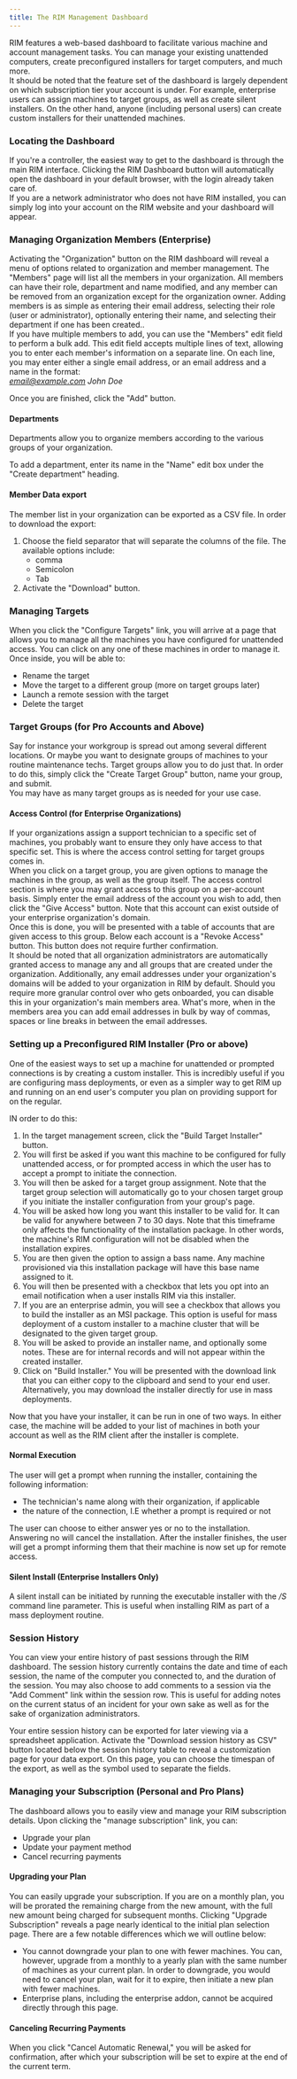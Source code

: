```yaml
---
title: The RIM Management Dashboard
---
```



RIM features a  web-based dashboard to facilitate various machine and account management tasks. You can manage your existing unattended computers, create preconfigured installers for target computers, and much more.  
It should be noted that the feature set of the dashboard is largely dependent on which subscription tier your account is under. For example, enterprise users can assign machines to target groups, as well as create silent installers. On the other hand, anyone (including personal users) can create custom installers for their unattended machines.

### Locating the Dashboard

If you're a controller, the easiest way to get to the dashboard is through the main RIM interface. Clicking the RIM Dashboard button will automatically open the dashboard in your default browser, with the login already taken care of.  
If you are a network administrator who does not have RIM installed, you can simply log into your account on the RIM website and your dashboard will appear.

### Managing Organization Members (Enterprise)

Activating the "Organization" button on the RIM dashboard will reveal a menu of options related to organization and member management. The "Members" page will list all the members in your organization. All members can have their role, department and name modified, and any member can be removed from an organization except for the organization owner. Adding members is as simple as entering their email address, selecting their role (user or administrator), optionally entering their name, and selecting their department if one has been created..  
If you have multiple members to add, you can use the "Members" edit field to perform a bulk add. This edit field accepts multiple lines of text, allowing you to enter each member's information on a separate line. On each line, you may enter either a single email address, or an email address and a name in the format:  
*email@example.com John Doe*

Once you are finished, click the "Add" button. 

#### Departments

Departments allow you to organize members according to the various groups of your organization.

To add a department, enter its name in the "Name" edit box under the "Create department" heading.

#### Member Data export

The member list in your organization can be exported as a CSV file. In order to download the export:
1. Choose the field separator that will separate the columns of the file. The available options include:
    * comma
    * Semicolon
    * Tab
1. Activate the "Download" button.

### Managing Targets

When you click the "Configure Targets" link, you will arrive at a page that allows you to manage all the machines you have configured for unattended access. You can click on any one of these machines in order to manage it. Once inside, you will be able to:
* Rename the target
* Move the target to a different group (more on target groups later)
* Launch a remote session with the target
* Delete the target

### Target Groups (for Pro Accounts and Above)

Say for instance your workgroup is spread out among several different locations. Or maybe you want to designate groups of machines to your routine maintenance techs. Target groups allow you to do just that. In order to do this, simply click the "Create Target Group" button, name your group, and submit.  
You may have as many target groups as is needed for your use case. 

#### Access Control (for Enterprise Organizations)

If your organizations assign a support technician to a specific set of machines, you probably want to ensure they only have access to that specific set. This is where the access control setting for target groups comes in.  
When you click on a target group, you are given options to manage the machines in the group, as well as the group itself. The access control section is where you may grant access to this group on a per-account basis. Simply enter the email address of the account you wish to add, then click the "Give Access" button. Note that this account can exist outside of your enterprise organization's domain.  
Once this is done, you will be presented with a table of accounts that are given access to this group. Below each account is a "Revoke Access" button. This button does not require further confirmation.  
It should be noted that all organization administrators are automatically granted access to manage any and all groups that are created under the organization. Additionally, any email addresses under your organization's domains will be added to your organization in RIM by default. Should you require more granular control over who gets onboarded, you can disable this in your organization's main members area. What's more, when in the members area you can add email addresses in bulk by way of commas, spaces or line breaks in between the email addresses.

### Setting up a Preconfigured RIM Installer (Pro or above)

One of the easiest ways to set up a machine for unattended or prompted connections is by creating a custom installer. This is incredibly useful if you are configuring mass deployments, or even as a simpler way to get RIM up and running on an end user's computer you plan on providing support for on the regular.

IN order to do this:
1. In the target management screen, click the "Build Target Installer" button.
1. You will first be asked if you want this machine to be configured for fully unattended access, or for prompted access in which the user has to accept a prompt to initiate the connection.
1. You will then be asked for a target group assignment. Note that the target group selection will automatically go to your chosen target group if you initiate the installer configuration from your group's page.
1. You will be asked how long you want this installer to be valid for. It can be valid for anywhere between 7 to 30 days. Note that this timeframe only affects the functionality of the installation package. In other words, the machine's RIM configuration will not be disabled when the installation expires.
1. You are then given the option to assign a bass name. Any machine provisioned via this installation package will have this base name assigned to it.
1. You will then be presented with a checkbox that lets you opt into an email notification when a user installs RIM via this installer.
1. If you are an enterprise admin, you will see a checkbox that allows you to build the installer as an MSI package. This option is useful for mass deployment of a custom installer to a machine cluster that will be designated to the given target group.
1. You will be asked to provide an installer name, and optionally some notes. These are for internal records and will not appear within the created installer.
1. Click on "Build Installer." You will be presented with the download link that you can either copy to the clipboard and send to your end user. Alternatively, you may download the installer directly for use in mass deployments.

Now that you have your installer, it can be run in one of two ways. In either case, the machine will be added to your list of machines in both your account as well as the RIM client after the installer is complete.

#### Normal Execution

The user will get a prompt when running the installer, containing the following information:
* The technician's name along with their organization, if applicable
* the nature of the connection, I.E whether a prompt is required or not

The user can choose to either answer yes or no to the installation. Answering no will cancel the installation. After the installer finishes, the user will get a prompt informing them that their machine is now set up for remote access.

#### Silent Install (Enterprise Installers Only)

A silent install can be initiated by running the executable installer with the */S* command line parameter. This is useful when installing RIM as part of a mass deployment routine.

### Session History

You can view your entire history of past sessions through the RIM dashboard. The session history currently contains the date and time of each session, the name of the computer you connected to, and the duration of the session. You may also choose to add comments to a session via the "Add Comment" link within the session row. This is useful for adding notes on the current status of an incident for your own sake as well as for the sake of organization administrators.

Your entire session history can be exported for later viewing via a spreadsheet application. Activate the "Download session history as CSV" button located below the session history table to reveal a customization page for your data export. On this page, you can choose the timespan of the export, as well as the symbol used to separate the fields.

### Managing your Subscription (Personal and Pro Plans)

The dashboard allows you to easily view and manage your RIM subscription details. Upon clicking the "manage subscription" link, you can:
* Upgrade your plan
* Update your payment method
* Cancel recurring payments

#### Upgrading your Plan

You can easily upgrade your subscription. If you are on a monthly plan, you will be prorated the remaining charge from the new amount, with the full new amount being charged for subsequent months. Clicking "Upgrade Subscription" reveals a page nearly identical to the initial plan selection page. There are a few notable differences which we will outline below:
* You cannot downgrade your plan to one with fewer machines. You can, however, upgrade from a monthly to a yearly plan with the same number of machines as your current plan. In order to downgrade, you would need to cancel your plan, wait for it to expire, then initiate a new plan with fewer machines.
* Enterprise plans, including the enterprise addon, cannot be acquired directly through this page.

#### Canceling Recurring Payments

When you click "Cancel Automatic Renewal," you will be asked for confirmation, after which your subscription will be set to expire at the end of the current term.

